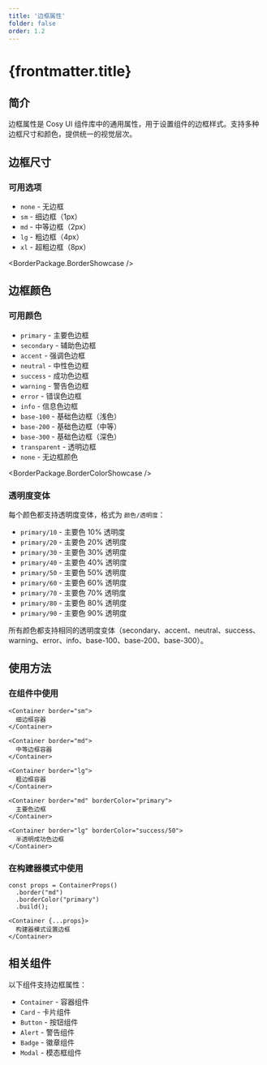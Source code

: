 ```yaml
---
title: '边框属性'
folder: false
order: 1.2
---
```


# {frontmatter.title}

## 简介

边框属性是 Cosy UI 组件库中的通用属性，用于设置组件的边框样式。支持多种边框尺寸和颜色，提供统一的视觉层次。

## 边框尺寸

### 可用选项
- `none` - 无边框
- `sm` - 细边框（1px）
- `md` - 中等边框（2px）
- `lg` - 粗边框（4px）
- `xl` - 超粗边框（8px）

<BorderPackage.BorderShowcase />

## 边框颜色

### 可用颜色
- `primary` - 主要色边框
- `secondary` - 辅助色边框
- `accent` - 强调色边框
- `neutral` - 中性色边框
- `success` - 成功色边框
- `warning` - 警告色边框
- `error` - 错误色边框
- `info` - 信息色边框
- `base-100` - 基础色边框（浅色）
- `base-200` - 基础色边框（中等）
- `base-300` - 基础色边框（深色）
- `transparent` - 透明边框
- `none` - 无边框颜色

<BorderPackage.BorderColorShowcase />

### 透明度变体
每个颜色都支持透明度变体，格式为 `颜色/透明度`：

- `primary/10` - 主要色 10% 透明度
- `primary/20` - 主要色 20% 透明度
- `primary/30` - 主要色 30% 透明度
- `primary/40` - 主要色 40% 透明度
- `primary/50` - 主要色 50% 透明度
- `primary/60` - 主要色 60% 透明度
- `primary/70` - 主要色 70% 透明度
- `primary/80` - 主要色 80% 透明度
- `primary/90` - 主要色 90% 透明度

所有颜色都支持相同的透明度变体（secondary、accent、neutral、success、warning、error、info、base-100、base-200、base-300）。

## 使用方法

### 在组件中使用
```astro
<Container border="sm">
  细边框容器
</Container>

<Container border="md">
  中等边框容器
</Container>

<Container border="lg">
  粗边框容器
</Container>

<Container border="md" borderColor="primary">
  主要色边框
</Container>

<Container border="lg" borderColor="success/50">
  半透明成功色边框
</Container>
```

### 在构建器模式中使用
```astro
const props = ContainerProps()
  .border("md")
  .borderColor("primary")
  .build();

<Container {...props}>
  构建器模式设置边框
</Container>
```



## 相关组件

以下组件支持边框属性：
- `Container` - 容器组件
- `Card` - 卡片组件
- `Button` - 按钮组件
- `Alert` - 警告组件
- `Badge` - 徽章组件
- `Modal` - 模态框组件

